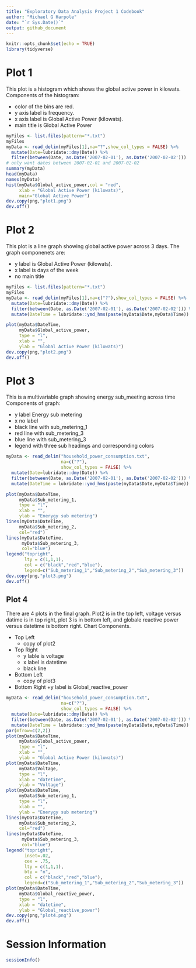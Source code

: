```yaml
---
title: "Exploratory Data Analysis Project 1 Codebook"
author: "Michael G Harpole"
date: "`r Sys.Date()`"
output: github_document
---
```


```r
knitr::opts_chunk$set(echo = TRUE)
library(tidyverse)
```

# Plot 1

This plot is a histogram which shows the global active power in kilowats. Components of the histogram:

* color of the bins are red. 
* y axis label is frequency. 
* x axis label is Global Active Power (kilowats). 
* main title is Global Active Power

```r
myFiles <- list.files(pattern="*.txt")
myFiles
myData <- read_delim(myFiles[1],na="?",show_col_types = FALSE) %>% 
  mutate(Date=lubridate::dmy(Date)) %>% 
  filter(between(Date, as.Date('2007-02-01'), as.Date('2007-02-02')))
# only want dates between 2007-02-01 and 2007-02-02
summary(myData)
head(myData)
names(myData)
hist(myData$Global_active_power,col = "red",
     xlab = "Global Active Power (kilowats)",
     main="Global Active Power")
dev.copy(png,"plot1.png")
dev.off()
```

# Plot 2
This plot is a line graph showing global active power across 3 days.
The graph componenets are:

* y label is Global Active Power (kilowats).
* x label is days of the week
* no main title

```r
myFiles <- list.files(pattern="*.txt")
myFiles
myData <- read_delim(myFiles[1],na=c("?"),show_col_types = FALSE) %>% 
  mutate(Date=lubridate::dmy(Date)) %>% 
  filter(between(Date, as.Date('2007-02-01'), as.Date('2007-02-02'))) %>% 
  mutate(DateTime = lubridate::ymd_hms(paste(myData$Date,myData$Time)) )

plot(myData$DateTime,
     myData$Global_active_power,
     type = "l",
     xlab = "",
     ylab = "Global Active Power (kilowats)")
dev.copy(png,"plot2.png")
dev.off()
```

# Plot 3
This is a multivariable graph showing energy sub_meeting across time
Components of graph:

* y label Energy sub metering
* x no label
* black line with sub_metering_1
* red line with sub_metering_3
* blue line with sub_metering_3
* legend with three sub headings and corresponding colors
```r
myData <- read_delim("household_power_consumption.txt",
                     na=c("?"),
                     show_col_types = FALSE) %>% 
  mutate(Date=lubridate::dmy(Date)) %>% 
  filter(between(Date, as.Date('2007-02-01'), as.Date('2007-02-02'))) %>% 
  mutate(DateTime = lubridate::ymd_hms(paste(myData$Date,myData$Time)) )

plot(myData$DateTime,
     myData$Sub_metering_1,
     type = "l",
     xlab = "",
     ylab = "Enerygy sub metering")
lines(myData$DateTime,
     myData$Sub_metering_2,
     col="red")
lines(myData$DateTime,
      myData$Sub_metering_3,
      col="blue")
legend("topright",
       lty = c(1,1,1),
       col = c("black","red","blue"),
       legend=c("Sub_metering_1","Sub_metering_2","Sub_metering_3"))
dev.copy(png,"plot3.png")
dev.off()
```

## Plot 4
There are 4 plots in the final graph. Plot2 is in the top left, voltage versus datime is in top right, plot 3 is in bottom left, and globale reactive power versus datetime is bottom right.
Chart Components.  

* Top Left
  + copy of plot2
* Top Right
  + y lable is voltage
  + x label is datetime
  + black line
* Bottom Left 
  + copy of plot3
* Bottom Right
  +y label is Global_reactive_power

```r
myData <- read_delim("household_power_consumption.txt",
                     na=c("?"),
                     show_col_types = FALSE) %>% 
  mutate(Date=lubridate::dmy(Date)) %>% 
  filter(between(Date, as.Date('2007-02-01'), as.Date('2007-02-02'))) %>% 
  mutate(DateTime = lubridate::ymd_hms(paste(myData$Date,myData$Time)) )
par(mfrow=c(2,2))
plot(myData$DateTime,
     myData$Global_active_power,
     type = "l",
     xlab = "",
     ylab = "Global Active Power (kilowats)")
plot(myData$DateTime,
     myData$Voltage,
     type = "l",
     xlab = "datetime",
     ylab = "Voltage")
plot(myData$DateTime,
     myData$Sub_metering_1,
     type = "l",
     xlab = "",
     ylab = "Enerygy sub metering")
lines(myData$DateTime,
     myData$Sub_metering_2,
     col="red")
lines(myData$DateTime,
      myData$Sub_metering_3,
      col="blue")
legend("topright",
       inset=.02,
       cex = .75,
       lty = c(1,1,1),
       bty = "n",
       col = c("black","red","blue"),
       legend=c("Sub_metering_1","Sub_metering_2","Sub_metering_3"))
plot(myData$DateTime,
     myData$Global_reactive_power,
     type = "l",
     xlab = "datetime",
     ylab = "Global_reactive_power")
dev.copy(png,"plot4.png")
dev.off()
```

# Session Information
```r
sessionInfo()
```

